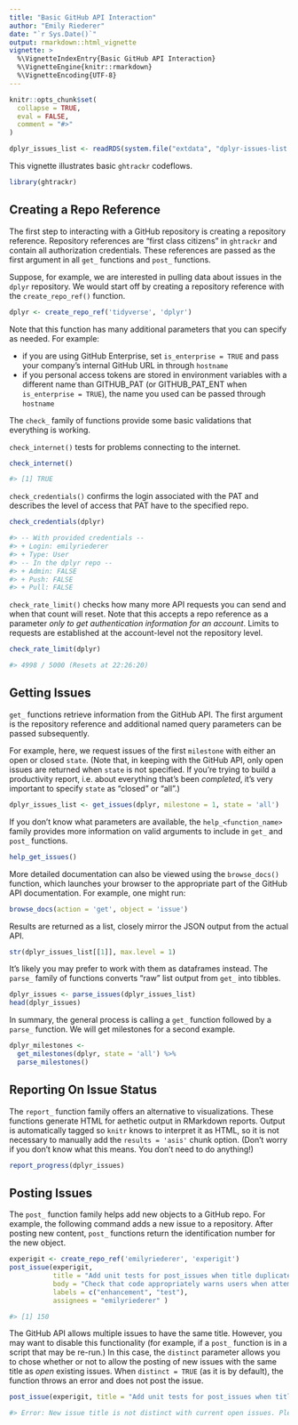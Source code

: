 ```yaml
---
title: "Basic GitHub API Interaction"
author: "Emily Riederer"
date: "`r Sys.Date()`"
output: rmarkdown::html_vignette
vignette: >
  %\VignetteIndexEntry{Basic GitHub API Interaction}
  %\VignetteEngine{knitr::rmarkdown}
  %\VignetteEncoding{UTF-8}
---
```


```r
knitr::opts_chunk$set(
  collapse = TRUE,
  eval = FALSE,
  comment = "#>"
)

dplyr_issues_list <- readRDS(system.file("extdata", "dplyr-issues-list.rds", package = "ghtrackr", mustWork = TRUE))

```

This vignette illustrates basic `ghtrackr` codeflows.

```r
library(ghtrackr)
```


## Creating a Repo Reference

The first step to interacting with a GitHub repository is creating a repository reference. Repository references are "first class citizens" in `ghtrackr` and contain all authorization credentials. These references are passed as the first argument in all `get_` functions and `post_` functions.

Suppose, for example, we are interested in pulling data about issues in the `dplyr` repository. We would start off by creating a repository reference with the `create_repo_ref()` function.

```r
dplyr <- create_repo_ref('tidyverse', 'dplyr')
```

Note that this function has many additional parameters that you can specify as needed. For example:

- if you are using GitHub Enterprise, set `is_enterprise = TRUE` and pass your company's internal GitHub URL in through `hostname`
- if you personal access tokens are stored in environment variables with a different name than GITHUB_PAT (or GITHUB_PAT_ENT when `is_enterprise = TRUE`), the name you used can be passed through `hostname`

The `check_` family of functions provide some basic validations that everything is working.

`check_internet()` tests for problems connecting to the internet.

```r
check_internet()
```
```r
#> [1] TRUE
```


`check_credentials()` confirms the login associated with the PAT and describes the level of access that PAT have to the specified repo.

```r
check_credentials(dplyr)
```
```r
#> -- With provided credentials -- 
#> + Login: emilyriederer
#> + Type: User
#> -- In the dplyr repo -- 
#> + Admin: FALSE
#> + Push: FALSE
#> + Pull: FALSE
```


`check_rate_limit()` checks how many more API requests you can send and when that count will reset. Note that this accepts a repo reference as a parameter *only to get authentication information for an account*. Limits to requests are established at the account-level not the repository level.

```r
check_rate_limit(dplyr)
```
```r
#> 4998 / 5000 (Resets at 22:26:20)
```


## Getting Issues

`get_` functions retrieve information from the GitHub API. The first argument is the repository reference and additional named query parameters can be passed subsequently. 

For example, here, we request issues of the first `milestone` with either an open or closed `state`. (Note that, in keeping with the GitHub API, only open issues are returned when `state` is not specified. If you're trying to build a productivity report, i.e. about everything that's been *completed*, it's very important to specify `state` as "closed" or "all".)

```r
dplyr_issues_list <- get_issues(dplyr, milestone = 1, state = 'all')
```

If you don't know what parameters are available, the `help_<function_name>` family provides more information on valid arguments to include in `get_` and `post_` functions.

```r
help_get_issues()
```

More detailed documentation can also be viewed using the `browse_docs()` function, which launches your browser to the appropriate part of the GitHub API documentation. For example, one might run:

```r
browse_docs(action = 'get', object = 'issue')
```

Results are returned as a list, closely mirror the JSON output from the actual API.

```r
str(dplyr_issues_list[[1]], max.level = 1)
```

It's likely you may prefer to work with them as dataframes instead. The `parse_` family of functions converts "raw" list output from `get_` into tibbles.

```r
dplyr_issues <- parse_issues(dplyr_issues_list)
head(dplyr_issues)
```

In summary, the general process is calling a `get_` function followed by a `parse_` function. We will get milestones for a second example.

```r
dplyr_milestones <-
  get_milestones(dplyr, state = 'all') %>%
  parse_milestones()
```


## Reporting On Issue Status

The `report_` function family offers an alternative to visualizations. These functions generate HTML for aethetic output in RMarkdown reports. Output is automatically tagged so `knitr` knows to interpret it as HTML, so it is not necessary to manually add the `results = 'asis'` chunk option. (Don't worry if you don't know what this means. You don't need to do anything!) 

```r
report_progress(dplyr_issues)
```

## Posting Issues

The `post_` function family helps add new objects to a GitHub repo. For example, the following command adds a new issue to a repository. After posting new content, `post_` functions return the identification number for the new object.

```r
experigit <- create_repo_ref('emilyriederer', 'experigit')
post_issue(experigit,
           title = "Add unit tests for post_issues when title duplicated",
           body = "Check that code appropriately warns users when attempting to post a duplicate issue",
           labels = c("enhancement", "test"),
           assignees = "emilyriederer" )
```
```r
#> [1] 150
```

The GitHub API allows multiple issues to have the same title. However, you may want to disable this functionality (for example, if a `post_` function is in a script that may be re-run.) In this case, the `distinct` parameter allows you to chose whether or not to allow the posting of new issues with the same title as *open* existing issues. When `distinct = TRUE` (as it is by default), the function throws an error and does not post the issue.

```r
post_issue(experigit, title = "Add unit tests for post_issues when title duplicated")
```
```r
#> Error: New issue title is not distinct with current open issues. Please change title or set distinct = FALSE.
```

